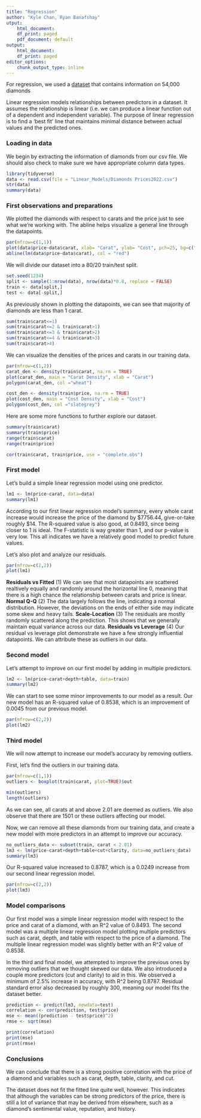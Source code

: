```yaml
---
title: "Regression"
author: "Kyle Chan, Ryan Banafshay"
utput:
    html_document:
    df_print: paged
    pdf_document: default
output:
    html_document:
    df_print: paged
editor_options:
    chunk_output_type: inline
---
```

For regression, we used a [dataset](https://www.kaggle.com/datasets/nancyalaswad90/diamonds-prices) that contains information on 54,000 diamonds

Linear regression models relationships between predictors in a dataset. It assumes the relationship is linear (i.e. we can produce a linear function out of a dependent and independent variable). The purpose of linear regression is to find a 'best fit' line that maintains minimal distance between actual values and the predicted ones.


### Loading in data
We begin by extracting the information of diamonds from our csv file. We should also check to make sure we have appropriate column data types.
```r
library(tidyverse)
data <- read.csv(file = "Linear_Models/Diamonds Prices2022.csv")
str(data)
summary(data)
```

### First observations and preparations
We plotted the diamonds with respect to carats and the price just to see what we're working with. The abline helps visualize a general line through the datapoints.
```r
par(mfrow=c(1,1))
plot(data$price~data$carat, xlab= "Carat", ylab= "Cost", pch=25, bg=c("aquamarine1"))
abline(lm(data$price~data$carat), col = "red")
```

We will divide our dataset into a 80/20 train/test split.
```r
set.seed(1234)
split <- sample(1:nrow(data), nrow(data)*0.8, replace = FALSE)
train <- data[split,]
test <- data[-split,]
```

As previously shown in plotting the datapoints, we can see that majority of diamonds are less than 1 carat.
```r
sum(train$carat<=1)
sum(train$carat<=2 & train$carat>1)
sum(train$carat<=3 & train$carat>2)
sum(train$carat<=4 & train$carat>3)
sum(train$carat>4)
```

We can visualize the densities of the prices and carats in our training data.
```r
par(mfrow=c(1,2))
carat_den <- density(train$carat, na.rm = TRUE)
plot(carat_den, main = "Carat Density", xlab = "Carat")
polygon(carat_den, col ="wheat")

cost_den <- density(train$price, na.rm = TRUE)
plot(cost_den, main = "Cost Density", xlab = "Cost")
polygon(cost_den, col ="slategrey")
```
Here are some more functions to further explore our dataset.
```r
summary(train$carat)
summary(train$price)
range(train$carat)
range(train$price)

cor(train$carat, train$price, use = "complete.obs")
```
### First model
Let's build a simple linear regression model using one predictor.
```r
lm1 <- lm(price~carat, data=data)
summary(lm1)
```
According to our first linear regression model's summary, every whole carat increase would increase the price of the diamond by $7756.44, give-or-take roughly $14. The R-squared value is also good, at 0.8493, since being closer to 1 is ideal. The F-statistic is way greater than 1, and our p-value is very low. This all indicates we have a relatively good model to predict future values.

Let's also plot and analyze our residuals.
```r
par(mfrow=c(2,2))
plot(lm1)
```

**Residuals vs Fitted**
(1) We can see that most datapoints are scattered realtively equally and randomly around the horizontal line 0, meaning that there is a high chance the relationship between carats and price is linear.
**Normal Q-Q**
(2) The data largely follows the line, indicating a normal distribution. However, the deviations on the ends of either side may indicate some skew and heavy tails.
**Scale-Location**
(3) The residuals are mostly randomly scattered along the prediction. This shows that we generally maintain equal variance across our data.
**Residuals vs Leverage**
(4) Our residual vs leverage plot demonstrate we have a few strongly influential datapoints. We can attribute these as outliers in our data.

### Second model
Let's attempt to improve on our first model by adding in multiple predictors.
```r
lm2 <- lm(price~carat+depth+table, data=train)
summary(lm2)
```
We can start to see some minor improvements to our model as a result. Our new model has an R-squared value of 0.8538, which is an improvement of 0.0045 from our previous model.

```r
par(mfrow=c(2,2))
plot(lm2)
```

### Third model
We will now attempt to increase our model's accuracy by removing outliers.

First, let's find the outliers in our training data.
```r
par(mfrow=c(1,1))
outliers <- boxplot(train$carat, plot=TRUE)$out

min(outliers)
length(outliers)
```
As we can see, all carats at and above 2.01 are deemed as outliers. We also observe that there are 1501 or these outliers affecting our model.

Now, we can remove all these diamonds from our training data, and create a new model with more predictors in an attempt to improve our accuracy.
```r
no_outliers_data <- subset(train, carat < 2.01)
lm3 <- lm(price~carat+depth+table+cut+clarity, data=no_outliers_data)
summary(lm3)
```
Our R-squared value increased to 0.8787, which is a 0.0249 increase from our second linear regression model.
```r
par(mfrow=c(2,2))
plot(lm3)
```

### Model comparisons

Our first model was a simple linear regression model with respect to the price and carat of a diamond, with an R^2 value of 0.8493. The second model was a multiple linear regression model plotting multiple predictors such as carat, depth, and table with respect to the price of a diamond. The multiple linear regression model was slightly better with an R^2 value of 0.8538.

In the third and final model, we attempted to improve the previous ones by removing outliers that we thought skewed our data. We also introduced a couple more predictors (cut and clarity) to aid in this. We observed a minimum of 2.5% increase in accuracy, with R^2 being 0.8787. Residual standard error also decreased by roughly 300, meaning our model fits the dataset better.

```r
prediction <- predict(lm3, newdata=test)
correlation <- cor(prediction, test$price)
mse <- mean((prediction - test$price)^2)
rmse <- sqrt(mse)

print(correlation)
print(mse)
print(rmse)
```
### Conclusions

We can conclude that there is a strong positive correlation with the price of a diamond and variables such as carat, depth, table, clarity, and cut. 

The dataset does not fit the fitted line quite well, however. This indicates that although the variables can be strong predictors of the price, there is still a lot of variance that may be derived from elsewhere, such as a diamond's sentimental value, reputation, and history.